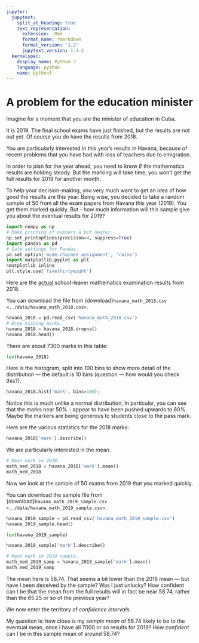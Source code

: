 ```yaml
---
jupyter:
  jupytext:
    split_at_heading: true
    text_representation:
      extension: .Rmd
      format_name: rmarkdown
      format_version: '1.2'
      jupytext_version: 1.4.2
  kernelspec:
    display_name: Python 3
    language: python
    name: python3
---
```


# A problem for the education minister

Imagine for a moment that you are the minister of education in Cuba.

It is 2019.   The final school exams have just finished, but the results are not
out yet.  Of course you do have the results from 2018.

You are particularly interested in this year's results in Havana, because of
recent problems that you have had with loss of teachers due to emigration.

In order to plan for the year ahead, you need to know if the mathematics
results are holding steady.   But the marking will take time, you won't get
the full results for 2019 for another month.

To help your decision-making, you very much want to get an idea of how good
the results are this year.   Being wise, you decided to take a random sample
of 50 from all the exam papers from Havana this year (2019).  You get them
marked quickly.   But - how much information will this sample give you about
the eventual results for 2019?

```python
import numpy as np
# Make printing of numbers a bit neater.
np.set_printoptions(precision=4, suppress=True)
import pandas as pd
# Safe settings for Pandas.
pd.set_option('mode.chained_assignment', 'raise')
import matplotlib.pyplot as plt
%matplotlib inline
plt.style.use('fivethirtyeight')
```

Here are the
[actual](https://github.com/matthew-brett/datasets/tree/abb224b/havana_exams)
school-leaver mathematics examination results from 2018.


You can download the file from
{download}`havana_math_2018.csv <../data/havana_math_2018.csv>`.

```python
havana_2018 = pd.read_csv('havana_math_2018.csv')
# Drop missing marks.
havana_2018 = havana_2018.dropna()
havana_2018.head()
```

There are about 7300 marks in this table:

```python
len(havana_2018)
```

Here is the histogram, split into 100 bins to show more detail of the
distribution --- the default is 10 bins (question --- how would you check
this?).

```python
havana_2018.hist('mark', bins=100);
```

Notice this is much unlike a normal distribution,  In particular, you can see
that the marks near 50% - appear to have been pushed upwards to 60%.  Maybe the
markers are being generous to students close to the pass mark.


Here are the various statistics for the 2018 marks:

```python
havana_2018['mark'].describe()
```

We are particularly interested in the mean.

```python
# Mean mark in 2018.
math_med_2018 = havana_2018['mark'].mean()
math_med_2018
```

Now we look at the sample of 50 exams from 2019 that you marked quickly.

You can download the sample file from
{download}`havana_math_2019_sample.csv <../data/havana_math_2019_sample.csv>`.

```python
havana_2019_sample = pd.read_csv('havana_math_2019_sample.csv')
havana_2019_sample.head()
```

```python
len(havana_2019_sample)
```

```python
havana_2019_sample['mark'].describe()
```

```python
# Mean mark in 2019 sample.
math_med_2019_samp = havana_2019_sample['mark'].mean()
math_med_2019_samp
```

The mean here is 58.74.  That seems a bit lower than the 2018 mean --- but have
I been deceived by the sample?  Was I just unlucky?   How confident can I be
that the mean from the full results will in fact be near 58.74, rather than the
65.25 or so of the previous year?


We now enter the territory of *confidence intervals*.

My question is: how close is my *sample mean* of 58.74 likely to be to the
eventual mean, once I have all 7000 or so results for 2019?  How *confident*
can I be in this sample mean of around 58.74?
